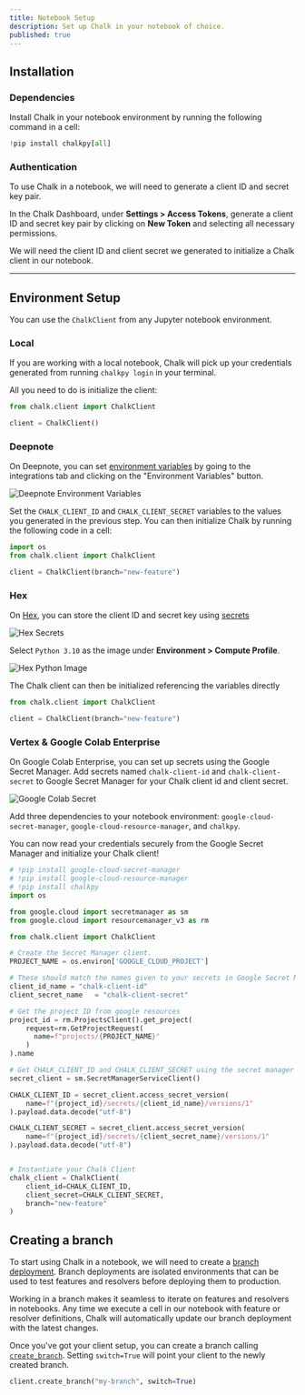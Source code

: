```yaml
---
title: Notebook Setup
description: Set up Chalk in your notebook of choice.
published: true
---
```


## Installation

### Dependencies

Install Chalk in your notebook environment by running the following command in a cell:

```python notebook.ipynb
!pip install chalkpy[all]
```

### Authentication

To use Chalk in a notebook, we will need to generate a client ID and secret key pair.

In the Chalk Dashboard, under **Settings > Access Tokens**,
generate a client ID and secret key pair by clicking on **New Token** and selecting all necessary permissions.

We will need the client ID and client secret we generated to initialize
a Chalk client in our notebook.

---

## Environment Setup

You can use the `ChalkClient` from any Jupyter notebook environment.

### Local

If you are working with a local notebook, Chalk will pick up your credentials
generated from running `chalkpy login` in your terminal.

All you need to do is initialize the client:

```python notebook.ipynb
from chalk.client import ChalkClient

client = ChalkClient()
```

### Deepnote

On Deepnote, you can set [environment variables](https://deepnote.com/docs/environment-variables) by going to the
integrations tab and clicking on the "Environment Variables" button.

![Deepnote Environment Variables](/img/DeepnoteEnvVar.png)

Set the `CHALK_CLIENT_ID` and `CHALK_CLIENT_SECRET` variables to the values you generated in the previous step.
You can then initialize Chalk by running the following code in a cell:

```python notebook.ipynb
import os
from chalk.client import ChalkClient

client = ChalkClient(branch="new-feature")
```

### Hex

On [Hex](https://hex.tech), you can store the client ID and secret key using [secrets](https://learn.hex.tech/docs/environment-configuration/environment-views#secrets)

![Hex Secrets](/img/HexSecrets.png)

Select `Python 3.10` as the image under **Environment > Compute Profile**.

![Hex Python Image](/img/HexPythonImage.png)

The Chalk client can then be initialized referencing the variables directly

```python notebook.ipynb
from chalk.client import ChalkClient

client = ChalkClient(branch="new-feature")
```

### Vertex & Google Colab Enterprise

On Google Colab Enterprise, you can set up secrets using the Google Secret Manager.
Add secrets named `chalk-client-id` and `chalk-client-secret` to Google Secret Manager
for your Chalk client id and client secret.

![Google Colab Secret](/img/ColabSecret.png)

Add three dependencies to your notebook environment: `google-cloud-secret-manager`,
`google-cloud-resource-manager`, and `chalkpy`.

You can now read your credentials securely from the Google Secret Manager and
initialize your Chalk client!

```python
# !pip install google-cloud-secret-manager
# !pip install google-cloud-resource-manager
# !pip install chalkpy
import os

from google.cloud import secretmanager as sm
from google.cloud import resourcemanager_v3 as rm

from chalk.client import ChalkClient

# Create the Secret Manager client.
PROJECT_NAME = os.environ['GOOGLE_CLOUD_PROJECT']

# These should match the names given to your secrets in Google Secret Manager
client_id_name = "chalk-client-id"
client_secret_name   = "chalk-client-secret"

# Get the project ID from google resources
project_id = rm.ProjectsClient().get_project(
    request=rm.GetProjectRequest(
      name=f"projects/{PROJECT_NAME}"
    )
).name

# Get CHALK_CLIENT_ID and CHALK_CLIENT_SECRET using the secret manager
secret_client = sm.SecretManagerServiceClient()

CHALK_CLIENT_ID = secret_client.access_secret_version(
    name=f"{project_id}/secrets/{client_id_name}/versions/1"
).payload.data.decode("utf-8")

CHALK_CLIENT_SECRET = secret_client.access_secret_version(
    name=f"{project_id}/secrets/{client_secret_name}/versions/1"
).payload.data.decode("utf-8")


# Instantiate your Chalk Client
chalk_client = ChalkClient(
    client_id=CHALK_CLIENT_ID,
    client_secret=CHALK_CLIENT_SECRET,
    branch="new-feature"
)
```

## Creating a branch

To start using Chalk in a notebook, we will need to create a [branch deployment](/docs/branches).
Branch deployments are isolated environments that can be used to test features and resolvers before deploying them to production.

Working in a branch makes it seamless to iterate on features and resolvers in notebooks.
Any time we execute a cell in our notebook with feature or resolver definitions,
Chalk will automatically update our branch deployment with the latest changes.

Once you've got your client setup, you can create a branch calling [`create_branch`](/api-docs#ChalkClient.create_branch).
Setting `switch=True` will point your client to the newly created branch.

```python notebook.ipynb
client.create_branch("my-branch", switch=True)
```
